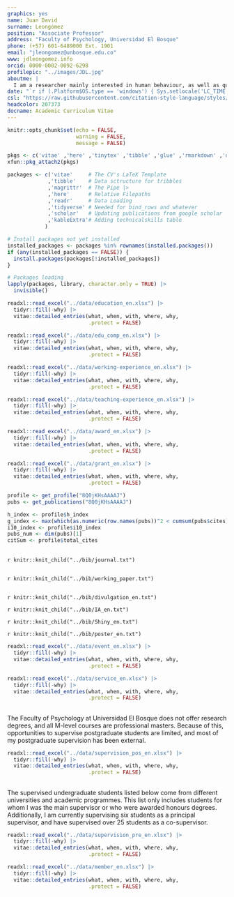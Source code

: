```yaml
---
graphics: yes
name: Juan David
surname: Leongómez
position: "Associate Professor"
address: "Faculty of Psychology, Universidad El Bosque"
phone: (+57) 601-6489000 Ext. 1901
email: "jleongomez@unbosque.edu.co"
www: jdleongomez.info
orcid: 0000-0002-0092-6298
profilepic: "../images/JDL.jpg"
aboutme: |
  I am a researcher mainly interested in human behaviour, as well as quantitative methods and reproducible science.
date: "`r if (.Platform$OS.type == 'windows') { Sys.setlocale('LC_TIME','English_United Kingdom') } else { Sys.setlocale('LC_TIME','en_GB.utf8') }; format(Sys.Date(), '%d %B %Y')`"
csl: "https://raw.githubusercontent.com/citation-style-language/styles/master/apa-cv.csl"
headcolor: 207373
docname: Academic Curriculum Vitae
---
```


```r
knitr::opts_chunk$set(echo = FALSE,
                      warning = FALSE,
                      message = FALSE)

pkgs <- c('vitae' ,'here' ,'tinytex' ,'tibble' ,'glue' ,'rmarkdown' ,'dplyr', 'readr' ,'yaml')
xfun::pkg_attach2(pkgs)

packages <- c('vitae'     # The CV's LaTeX Template
             ,'tibble'    # Data sctructure for tribbles
             ,'magrittr'  # The Pipe |>
             ,'here'      # Relative Filepaths
             ,'readr'     # Data Loading
             ,'tidyverse' # Needed for bind_rows and whatever
             ,'scholar'   # Updating publications from google scholar
             ,'kableExtra'# Adding technicalskills table
            )

# Install packages not yet installed
installed_packages <- packages %in% rownames(installed.packages())
if (any(installed_packages == FALSE)) {
  install.packages(packages[!installed_packages])
}

# Packages loading
lapply(packages, library, character.only = TRUE) |>
  invisible()
```

\section{\faInfo \phantom{-} About me}

\begin{minipage}[c]{0.85\linewidth}
I am an Associate Professor and Researcher at \href{https://jdleongomez.info/en/team/}{\textit{\textbf{EvoCo}: Human Behaviour and Evolution Lab}}, and leader of the \href{https://unbosque.portalinvestigacion.com/grupos/302}{\textit{\textbf{CODEC}: Cognitive and Behavioural Sciences}} research group (classification \href{https://scienti.minciencias.gov.co/gruplac/jsp/visualiza/visualizagr.jsp?nro=00000000001446}{\textbf{A1}}), \href{https://www.uelbosque.edu.co/psicologia}{Faculty of Psychology}, at \href{https://www.uelbosque.edu.co/}{Universidad El Bosque} in Bogota, Colombia. My research interests mostly lie in mate choice, human vocal communication, and musicality, as well as bioacoustics, psychoacoustics, and hormonal effects on human behaviour. I published among the first articles showing within-individual changes in voice pitch in response to the social status of the listener, and have demonstrated strong effects of voice modulation on listeners in courtship contexts. I am very passionate about quantitative methods and \textbf{R} programming, as a tool to promote reproducibility and open science. Consequently, I am a \href{https://rr.peercommunityin.org/about/recommenders}{recommender} (editor) for \href{https://rr.peercommunityin.org/}{PCI Registered Reports}.
\end{minipage} \begin{minipage}[c]{0.15\linewidth}
\begin{flushright} 
\hfill \href{https://jdleongomez.info/en/team/}{\includegraphics[width=2.3cm, height=2.3cm]{Logo_EvoCo.png}} \newline \href{https://unbosque.portalinvestigacion.com/grupos/302}{\includegraphics[width=2.3cm, height=2.3cm]{Logo_CODEC.png}}
\end{flushright}
\end{minipage}

\section{\faStar \phantom{-} Skills}

\begin{cvskills}
  \cvskill
    {Programming}
    {\href{https://www.r-project.org/}{\textbf{R}} (advanced: all data wrangling, analysis, plots and tables —and even this CV— made in R)}

  \cvskill
    {Reproducible Reports}
    {Markdown/\href{https://rmarkdown.rstudio.com/}{R Markdown} (including {\fontfamily{cmr}\selectfont\LaTeX} and HTML\faHtml5). Version control: \href{https://git-scm.com/}{Git} \faGit* and \href{https://github.com/JDLeongomez}{GitHub} \faGithub}

  \cvskill
    {Quantitative Research}
    {General and generalised models, linear mixed-effects models, multi-model inference, machine learning}

  \cvskill
    {Software}
    {\href{https://posit.co/products/open-source/rstudio/}{RStudio}, \href{https://code.visualstudio.com/}{Visual Studio Code}, \href{https://www.fon.hum.uva.nl/praat/}{Praat}, \href{https://www.audacityteam.org/}{Audacity}, \href{https://inkscape.org/}{InkScape}, \href{https://www.zotero.org/}{Zotero}}

  \cvskill
    {Languages}
    {English/Spanish (native)}
\end{cvskills}

\section{\faGlasses \phantom{-} Research}

\begin{cvskills}
  \cvskill
    {Research Areas}
    {\textbf{Human voice • Vocal modulation • Mate choice • Human behaviour}}

  \cvskill
    {Primary Research Methods}
    {Experimental designs • Acoustic analysis • Geometric morphometrics • Stimuli rating}
\end{cvskills}

\section{\faGraduationCap \phantom{-} Education}

```r
readxl::read_excel("../data/education_en.xlsx") |>
  tidyr::fill(-why) |>
  vitae::detailed_entries(what, when, with, where, why,
                          .protect = FALSE)
```

\section{\faChalkboard \phantom{-} Relevant further education}

```r
readxl::read_excel("../data/edu_comp_en.xlsx") |>
  tidyr::fill(-why) |>
  vitae::detailed_entries(what, when, with, where, why,
                          .protect = FALSE)
```

\section{\faBriefcase \phantom{-} Working Experience}

```r
readxl::read_excel("../data/working-experience_en.xlsx") |>
  tidyr::fill(-why) |>
  vitae::detailed_entries(what, when, with, where, why,
                          .protect = FALSE)
```

\section{\faUniversity \phantom{-} Teaching Experience}

```r
readxl::read_excel("../data/teaching-experience_en.xlsx") |>
  tidyr::fill(-why) |>
  vitae::detailed_entries(what, when, with, where, why,
                          .protect = FALSE)
```

\section{\faAward \phantom{-} Scholarships, Awards and Honors}

```r
readxl::read_excel("../data/award_en.xlsx") |>
  tidyr::fill(-why) |>
  vitae::detailed_entries(what, when, with, where, why,
                          .protect = FALSE)
```

\section{\faMoneyBill \phantom{-} Grants}

```r
readxl::read_excel("../data/grant_en.xlsx") |>
  tidyr::fill(-why) |>
  vitae::detailed_entries(what, when, with, where, why,
                          .protect = FALSE)
```

\section{\faBookOpen \phantom{-} Publications}

```r
profile <- get_profile("8Q0jKHsAAAAJ")
pubs <- get_publications("8Q0jKHsAAAAJ")

h_index <- profile$h_index
g_index <- max(which(as.numeric(row.names(pubs))^2 < cumsum(pubs$cites)))
i10_index <- profile$i10_index
pubs_num <- dim(pubs)[1]
citSum <- profile$total_cites
```

\begin{tcolorbox}[enhanced,
        on line, 
        boxsep=4pt, left=0pt,right=0pt,top=0pt,bottom=0pt,
        colframe=white,colback=teal,
        hyperurl={https://scholar.google.com/citations?user=8Q0jKHsAAAAJ}]
  
\color{white}
\begin{minipage}[c]{0.195\linewidth}
  \begin{center} \begin{huge} `r h_index` \end{huge}
  \begin{small} \textit{h}-index \end{small} \end{center} 
\end{minipage} \begin{minipage}[c]{0.195\linewidth}
  \begin{center} \begin{huge} `r g_index` \end{huge}
  \begin{small} \textit{g}-index \end{small} \end{center}
\end{minipage} \begin{minipage}[c]{0.195\linewidth}
  \begin{center} \begin{huge} `r i10_index` \end{huge}
  \begin{small} i10-index \end{small} \end{center}
\end{minipage} \begin{minipage}[c]{0.195\linewidth}
  \begin{center} \begin{huge} `r pubs_num` \end{huge}
  \begin{small} Publications \end{small} \end{center}
\end{minipage} \begin{minipage}[c]{0.195\linewidth}  
  \begin{center} \begin{huge} `r citSum` \end{huge} 
  \begin{small} Citations \end{small} \end{center}
\end{minipage}
\end{tcolorbox}

## \textbf{Published Journal Articles and Works}

\begingroup
\footnotesize
\setlength{\parindent}{-0.5in}
\setlength{\leftskip}{0.5in}

`r knitr::knit_child("../bib/journal.txt")`

\endgroup

## \textbf{Preprints and Articles under Review}

\begingroup
\footnotesize
\setlength{\parindent}{-0.5in}
\setlength{\leftskip}{0.5in}

`r knitr::knit_child("../bib/working_paper.txt")`

\endgroup

## \textbf{Science outreach}

\begingroup
\footnotesize
\setlength{\parindent}{-0.5in}
\setlength{\leftskip}{0.5in}

`r knitr::knit_child("../bib/divulgation_en.txt")`

\endgroup

\section{\faVideo \phantom{-} Investigación Abierta (YouTube channel)}

\begin{minipage}[c]{0.15\linewidth}
\href{https://www.youtube.com/@InvestigacionAbierta}{\includegraphics[width=2.3cm, height=2.3cm]{Logo_IA.png}}
\end{minipage} \begin{minipage}[c]{0.85\linewidth}
\textcolor{red}{\faYoutube} \href{https://www.youtube.com/@InvestigacionAbierta}{Investigación Abierta} [\textit{Open Research}] is a YouTube channel (in Spanish) where I post videos and tutorials related to quantitative research methods and open science, as well as useful open source software.
\end{minipage}

\begingroup
\footnotesize
\setlength{\parindent}{-0.5in}
\setlength{\leftskip}{0.5in}

`r knitr::knit_child("../bib/IA_en.txt")`

\endgroup

\section{\faCode \phantom{-} Shiny Apps}

\begin{minipage}[c]{0.10\linewidth}
\href{https://jdleongomez.info/en/#shiny}{\includegraphics[width=1.5cm, height=1.74cm]{shiny_hex.png}}
\end{minipage} \begin{minipage}[c]{0.90\linewidth}
I have created a few, small public apps with \href{https://shiny.posit.co/}{Shiny} in R, mostly for fun. While I am still learning, in this section there are some examples.
\end{minipage} 

\begingroup
\footnotesize
\setlength{\parindent}{-0.5in}
\setlength{\leftskip}{0.5in}

`r knitr::knit_child("../bib/Shiny_en.txt")`

\endgroup

\section{\faChalkboardTeacher \phantom{-} Conference Presentations, Posters and Workshops}

\begingroup
\footnotesize
\setlength{\parindent}{-0.5in}
\setlength{\leftskip}{0.5in}

`r knitr::knit_child("../bib/poster_en.txt")`

\endgroup

\section{\faUsers \phantom{-} Scientific Events}

```r
readxl::read_excel("../data/event_en.xlsx") |>
  tidyr::fill(-why) |>
  vitae::detailed_entries(what, when, with, where, why,
                          .protect = FALSE)
```

\section{\faUserEdit \phantom{-} Editorial Appointments}

\begin{small}
\textbf{Note:} My verified review and editor record is available from my \href{https://www.webofscience.com/wos/author/record/387716}{Web of Science} profile. 
\end{small}

```r
readxl::read_excel("../data/service_en.xlsx") |>
  tidyr::fill(-why) |>
  vitae::detailed_entries(what, when, with, where, why,
                          .protect = FALSE)
```

\section{\faUserGraduate \phantom{-} Research Supervision}

## \textbf{Postgraduate}

The Faculty of Psychology at Universidad El Bosque does not offer research degrees, and all M-level courses are professional masters. Because of this, opportunities to supervise postgraduate students are limited, and most of my postgraduate supervision has been external.

```r
readxl::read_excel("../data/supervision_pos_en.xlsx") |>
  tidyr::fill(-why) |>
  vitae::detailed_entries(what, when, with, where, why,
                          .protect = FALSE)
```

## \textbf{Undergraduate}

The supervised undergraduate students listed below come from different universities and academic programmes. This list only includes students for whom I was the main supervisor or who were awarded honours degrees. Additionally, I am currently supervising six students as a principal supervisor, and have supervised over 25 students as a co-supervisor.

```r
readxl::read_excel("../data/supervision_pre_en.xlsx") |>
  tidyr::fill(-why) |>
  vitae::detailed_entries(what, when, with, where, why,
                          .protect = FALSE)
```

\section{\faIdCard \phantom{-} Memberships}

```r
readxl::read_excel("../data/member_en.xlsx") |>
  tidyr::fill(-why) |>
  vitae::detailed_entries(what, when, with, where, why,
                          .protect = FALSE)
```